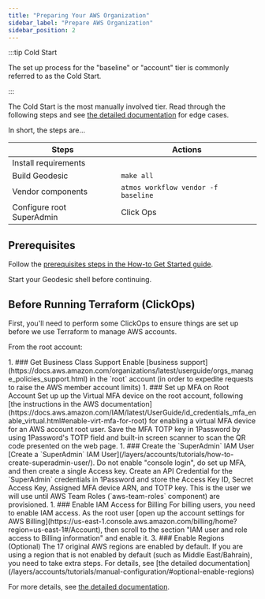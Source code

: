 ```yaml
---
title: "Preparing Your AWS Organization"
sidebar_label: "Prepare AWS Organization"
sidebar_position: 2
---
```


:::tip Cold Start

The set up process for the "baseline" or "account" tier is commonly referred to as the Cold Start.

:::

The Cold Start is the most manually involved tier. Read through the following steps and see [the detailed documentation](/layers/accounts/tutorials/manual-configuration/) for edge cases.

In short, the steps are...

| Steps                     | Actions                             |
| ------------------------- | ----------------------------------- |
| Install requirements      |                                     |
| Build Geodesic            | `make all`                          |
| Vendor components         | `atmos workflow vendor -f baseline` |
| Configure root SuperAdmin | Click Ops                           |

## Prerequisites

Follow the [prerequisites steps in the How-to Get Started guide](/layers/foundation/#0-prerequisites).

Start your Geodesic shell before continuing.


## Before Running Terraform (ClickOps)

First, you'll need to perform some ClickOps to ensure things are set up before we use Terraform to manage AWS accounts.

From the root account:

<Steps>
1. ### Get Business Class Support
   Enable [business support](https://docs.aws.amazon.com/organizations/latest/userguide/orgs_manage_policies_support.html) in
   the `root` account (in order to expedite requests to raise the AWS member account limits)
1. ### Set up MFA on Root Account
   Set up up the Virtual MFA device on the root account, following
   [the instructions in the AWS documentation](https://docs.aws.amazon.com/IAM/latest/UserGuide/id_credentials_mfa_enable_virtual.html#enable-virt-mfa-for-root) for enabling a virtual MFA device for an AWS account root user. Save the MFA TOTP key in 1Password by using
   1Password's TOTP field and built-in screen scanner to scan the QR code presented on the web page.
1. ### Create the `SuperAdmin` IAM User
   [Create a `SuperAdmin` IAM User](/layers/accounts/tutorials/how-to-create-superadmin-user/). Do not enable "console
   login", do set up MFA, and then create a single Access key. Create an API Credential for the `SuperAdmin` credentials
   in 1Password and store the Access Key ID, Secret Access Key, Assigned MFA device ARN, and TOTP key. This is the user
   we will use until AWS Team Roles (`aws-team-roles` component) are provisioned.
1. ### Enable IAM Access for Billing
   For billing users, you need to enable IAM access. As the root user
   [open up the account settings for AWS Billing](https://us-east-1.console.aws.amazon.com/billing/home?region=us-east-1#/Account),
   then scroll to the section "IAM user and role access to Billing information" and enable it.
3. ### Enable Regions (Optional)
   The 17 original AWS regions are enabled by default. If you are using a region that is not enabled by default (such as Middle East/Bahrain), you need to take extra steps. For details, see [the detailed documentation](/layers/accounts/tutorials/manual-configuration/#optional-enable-regions)
</Steps>

For more details, see
[the detailed documentation](/layers/accounts/tutorials/manual-configuration/#provision-account-settings-component).


